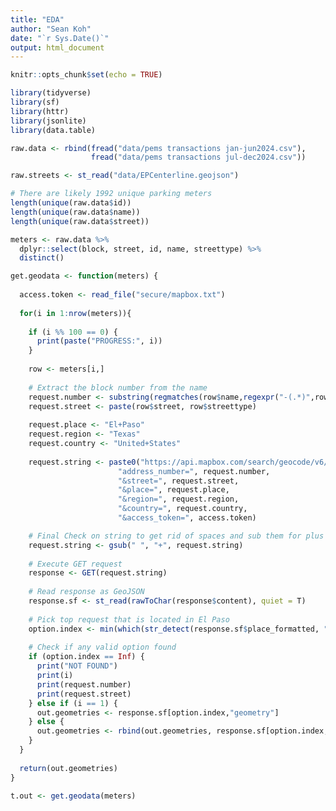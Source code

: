 ```yaml
---
title: "EDA"
author: "Sean Koh"
date: "`r Sys.Date()`"
output: html_document
---
```


```r
knitr::opts_chunk$set(echo = TRUE)

library(tidyverse)
library(sf)
library(httr)
library(jsonlite)
library(data.table)
```


```r

raw.data <- rbind(fread("data/pems transactions jan-jun2024.csv"),
                  fread("data/pems transactions jul-dec2024.csv"))

raw.streets <- st_read("data/EPCenterline.geojson")
```

```r

# There are likely 1992 unique parking meters
length(unique(raw.data$id))
length(unique(raw.data$name))
length(unique(raw.data$street))

meters <- raw.data %>%
  dplyr::select(block, street, id, name, streettype) %>%
  distinct()

get.geodata <- function(meters) {
  
  access.token <- read_file("secure/mapbox.txt")
  
  for(i in 1:nrow(meters)){
    
    if (i %% 100 == 0) {
      print(paste("PROGRESS:", i))
    }
    
    row <- meters[i,]
    
    # Extract the block number from the name
    request.number <- substring(regmatches(row$name,regexpr("-(.*)",row$name)),2)
    request.street <- paste(row$street, row$streettype)
    
    request.place <- "El+Paso"
    request.region <- "Texas"
    request.country <- "United+States"
    
    request.string <- paste0("https://api.mapbox.com/search/geocode/v6/forward?",
                        "address_number=", request.number,
                        "&street=", request.street, 
                        "&place=", request.place,
                        "&region=", request.region,
                        "&country=", request.country, 
                        "&access_token=", access.token)

    # Final Check on string to get rid of spaces and sub them for plus
    request.string <- gsub(" ", "+", request.string)
    
    # Execute GET request
    response <- GET(request.string)
    
    # Read response as GeoJSON
    response.sf <- st_read(rawToChar(response$content), quiet = T)
    
    # Pick top request that is located in El Paso
    option.index <- min(which(str_detect(response.sf$place_formatted, "El Paso")))
    
    # Check if any valid option found
    if (option.index == Inf) {
      print("NOT FOUND")
      print(i)
      print(request.number)
      print(request.street)
    } else if (i == 1) {
      out.geometries <- response.sf[option.index,"geometry"]
    } else {
      out.geometries <- rbind(out.geometries, response.sf[option.index,"geometry"])
    }
  } 
  
  return(out.geometries)
}

t.out <- get.geodata(meters)
```

```r


```